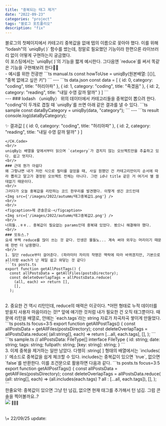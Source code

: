 ```yaml
---
title: "중복되는 태그 제거"
date: "2022-09-23"
categories: "project"
tags: "블로그 포트폴리오"
description: "fix"
---
```

<HeadingNavigator />
블로그의 첫페이지에서 카테고리 중복값을 없애 탭의 이름으로 꽂아야 했다.    
이를 위해 <q>lodash</q>의 `uniqBy(  )` 함수를 썼는데, 정말로 필요했던 기능이라 한편으론 라이브러리 없이 어떻게 구현하는지 궁금했다.  
<br/>
이 포스팅에서는 `uniqBy(  )`의 기능을 짧게 예시한다.   
그다음엔 `reduce`를 써서 똑같은 기능을 구현해보려 한다👨‍🎨  
<br/>
- 예시를 위한 전광판
<CH.Code>
```ts manual.ts
  const howToUse = uniqBy(원본배열: [{}], "중복 없애고 싶은 키")
```
---
```ts data.json
const data = [
  {
    id: 0,
    category: "coding",
    title: "허리아파"
  },
  {
    id: 1,
    category: "coding",
    title: "죽겠음"
  },
  {
    id: 2,
    category: "reading",
    title: "내일 수영 갈까 말까"
  }
]
```
</CH.Code>
<br/>
---
### lodash 〈uniqBy〉
위의 데이터에서 카테고리들을 중복없이 뽑으려 한다. "coding"이 두개로 겹칠 때 `uniqBy`를 쓰면 아래 같은 결과를 낼 수 있다.
<CH.Code>
```ts sample
const dataByCategory = uniqBy(data, "category");
```
---
```ts result
console.log(dataByCategory);

✨ 결과값
[
  {
    id: 0,
    category: "coding",
    title: "허리아파"
  },
  {
    id: 2,
    category: "reading",
    title: "내일 수영 갈까 말까"
  }
]
```
</CH.Code>
<br/>
uniqBy는 배열을 앞에서부터 읽으며 `category`가 겹치지 않는 오브젝트만을 추출하고 있다. 쉽고 멋지다.
<br/>
### 근데 뭔가 아쉽다
왜 그렇냐면 내가 저런 식으로 필터를 걸었을 때, 사실 원했던 건 카테고리만이지 순서에 따라 뽑히고 말고가 결정된 오브젝트 전체는 아니다. 그런 id나 title 같은 거 여기서 별 쓸데없기 때문이다.  
<br/>
그러다가 오늘 중복값을 리턴하는 코드 한무리를 발견했다. 이렇게 생긴 코드인데
<Img src={'/images/2022/autumm/태그중복값1.png'} />
<br/>
<br/>
<figcaption>제 콘솔은요-</figcaption>
<Img src={'/images/2022/autumm/태그중복값2.png'} />
<br/>
너희들..ㅎㅎ.. 중복값이 필요없는 params인데 중복돼 있었다. 봤으니 해결해야 했다.
<br/>
### 또듀스.?
요새 부쩍 reduce를 많이 쓰는 것 같다. 인생은 물들노... 계속 써야 외우는 머리이기 때문에 한번 더 남용했다.
<br/>
1. 일단 reduce부터 걸어준다. (파라미터 자리의 작명은 맥락에 따라 바뀌겠지만, 기본으로 all이랑 each가 난 제일 쉽고 와닿는 것 같다)
```ts posts.ts
export function getAllPostTags() {
  const allPostsData = getAllFiles(postsDirectory);
  const deleteOverlapTags = allPostsData.reduce(
    (all, each) => return [],
    [],
  );
```
<br/>
2. 중요한 건 역시 리턴인데, reduce의 매력은 이곳이다. *어떤 형태로 누적 데이터를 받을지 사용자 마음이라는 것!* 앞에 얘기한 것처럼 내가 필요한 건 오직 태그뿐이다. 때문에 리턴을 배열로, 안에는 `each.tags`라는 string 자료가 차곡차곡 쌓이게 만들었다.
<CH.Code>
```ts posts.ts focus=3:5 
export function getAllPostTags() {
  const allPostsData = getAllFiles(postsDirectory);
  const deleteOverlapTags = allPostsData.reduce(
    (all:string[], each) => return [...all, each.tags],
    [],
  );
```
```ts sample.ts
// allPostsData: FileType[]
interface FileType {
  id: string;
  date: string;
  tags: string;
  fullpath: string;
  [key: string]: string;
}
```
</CH.Code>

<br/>
3. 이제 중복을 제거하는 일만 남았다. 다행히 :string[ ] 형태의 배열에서는 `includes(  )` 메소드로 중복값을 쉽게 체크할 수 있다. includes는 중복값이 있으면 `true`, 없으면 `false`를 반환한다. 이를 조건문으로 활용하면 다음과 같다.
```ts posts.ts focus=3:5
export function getAllPostTags() {
  const allPostsData = getAllFiles(postsDirectory);
  const deleteOverlapTags = allPostsData.reduce(
    (all: string[], each) => (all.includes(each.tags) ? all : [...all, each.tags]),
    [],
  );
```
<br/>
한줄요약: 중복값이 있으면 그냥 턴 넘김, 없으면 현재 태그를 추가해서 턴 넘김.  
그럼 콘솔을 찍어볼까요..?

<br/>
<Img src={'/images/2022/autumm/태그중복값3.png'} />
<small>🎉🎉🎉</small>
<br/>
<br/>
<br/>
\+ 22/09/25 update: <Lnk text={'Set 중복 제거'} href={'/posts/%EC%97%90%EB%9F%AC%20%EB%AA%A8%EC%9D%8C%EC%A7%91'} />
